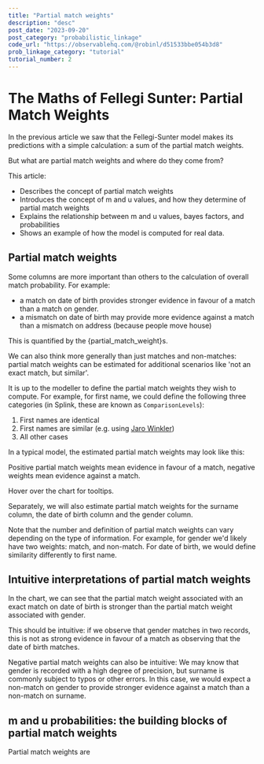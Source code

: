 ```yaml
---
title: "Partial match weights"
description: "desc"
post_date: "2023-09-20"
post_category: "probabilistic_linkage"
code_url: "https://observablehq.com/@robinl/d51533bbe054b3d8"
prob_linkage_category: "tutorial"
tutorial_number: 2
---
```






<CompactTutorialNav frontmatter={props.pageContext.frontmatter} />

# The Maths of Fellegi Sunter: Partial Match Weights

In the previous article we saw that the Fellegi-Sunter model makes its predictions with a simple calculation: a sum of the partial match weights.

But what are partial match weights and where do they come from?

This article:

- Describes the concept of partial match weights
- Introduces the concept of m and u values, and how they determine of partial match weights
- Explains the relationship between m and u values, bayes factors, and probabilities
- Shows an example of how the model is computed for real data.

## Partial match weights

Some columns are more important than others to the calculation of overall match probability. For example:

-  a match on date of birth provides stronger evidence in favour of a match than a match on gender.
-  a mismatch on date of birth may provide more evidence against a match than a mismatch on address (because people move house)

This is quantified by the {partial_match_weight}s.

We can also think more generally than just matches and non-matches: partial match weights can be estimated for additional scenarios like 'not an exact match, but similar'.

It is up to the modeller to define the partial match weights they wish to compute.  For example, for first name, we could define the following three categories (in Splink, these are known as `ComparisonLevels`):

1. First names are identical
2. First names are similar (e.g. using [Jaro Winkler](https://en.wikipedia.org/wiki/Jaro%E2%80%93Winkler_distance#Jaro%E2%80%93Winkler_similarity))
3. All other cases

In a typical model, the estimated partial match weights may look like this:

<VegaLite spec={partial_match_weights_first_name} />

Positive partial match weights mean evidence in favour of a match, negative weights mean evidence against a match.

Hover over the chart for tooltips.

Separately, we will also estimate partial match weights for the surname column, the date of birth column and the gender column.

Note that the number and definition of partial match weights can vary depending on the type of information.  For example, for gender we'd likely have two weights: match, and non-match.  For date of birth, we would define similarity differently to first name.

<VegaLite spec={partial_match_weights} />

## Intuitive interpretations of partial match weights

In the chart, we can see that the partial match weight associated with an exact match on date of birth is stronger than the partial match weight associated with gender.

This should be intuitive: if we observe that gender matches in two records, this is not as strong evidence in favour of a match as observing that the date of birth matches.

Negative partial match weights can also be intuitive:  We may know that gender is recorded with a high degree of precision, but surname is commonly subject to typos or other errors.  In this case, we would expect a non-match on gender to provide stronger evidence against a match than a non-match on surname.

## m and u probabilities: the building blocks of partial match weights

Partial match weights are


